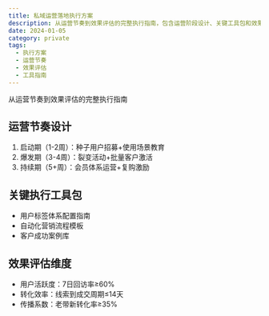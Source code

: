 ```yaml
---
title: 私域运营落地执行方案
description: 从运营节奏到效果评估的完整执行指南，包含运营阶段设计、关键工具包和效果评估维度
date: 2024-01-05
category: private
tags:
  - 执行方案
  - 运营节奏
  - 效果评估
  - 工具指南
---
```


从运营节奏到效果评估的完整执行指南

## 运营节奏设计

1. 启动期（1-2周）：种子用户招募+使用场景教育
2. 爆发期（3-4周）：裂变活动+批量客户激活
3. 持续期（5+周）：会员体系运营+复购激励

## 关键执行工具包

- 用户标签体系配置指南
- 自动化营销流程模板
- 客户成功案例库

## 效果评估维度

- 用户活跃度：7日回访率≥60%
- 转化效率：线索到成交周期≤14天
- 传播系数：老带新转化率≥35%
